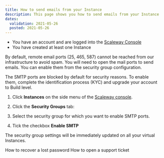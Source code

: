 ```yaml
---
title: How to send emails from your Instance
description: This page shows you how to send emails from your Instance
dates:
  validation: 2021-05-26
  posted: 2021-05-26
---
```


<Message type="requirement">

  - You have an account and are logged into the [Scaleway Console](https://console.scaleway.com)
  - You have created at least one Instance

</Message>


By default, remote email ports (25, 465, 587) cannot be reached from our infrastructure to avoid spam. You will need to open the mail ports to send emails. You can enable them from the security group configuration.


<Message type="important">

 The SMTP ports are blocked by default for security reasons. To enable them, complete the identification process (KYC) and upgrade your account to Build level.

</Message>


1. Click **Instances** on the side menu of the [Scaleway console](https://console.scaleway.com).

2. Click the **Security Groups** tab:

3. Select the security group for which you want to enable SMTP ports. 

    <Lightbox src="scaleway_security_groups.png" alt=""/>

4. Tick the checkbox **Enable SMTP**

    <Lightbox src="scaleway_enable_smtp.png" alt=""/>


<Message type="note">

 The security group settings will be immediately updated on all your virtual Instances.

</Message>


<Navigation title="See Also">
  <PreviousButton to="/console/my-account/how-to/recover-a-lost-password/">How to recover a lost password</PreviousButton>
  <NextButton to="/console/my-account/how-to/open-a-support-ticket/">How to open a support ticket</NextButton>
</Navigation>
